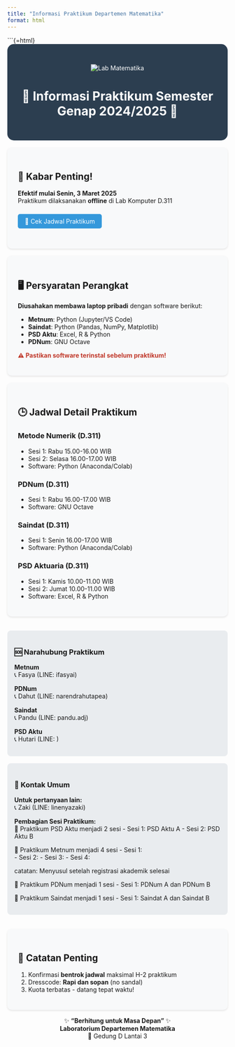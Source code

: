 ```yaml
---
title: "Informasi Praktikum Departemen Matematika"
format: html
---
```


```{=html}
<style>
.header-section {
  background-color: #2c3e50;
  color: white;
  padding: 2rem;
  text-align: center;
  border-radius: 15px;
}

.info-card {
  background-color: #f8f9fa;
  padding: 1.5rem;
  margin: 1rem 0;
  border-radius: 10px;
  box-shadow: 0 2px 4px rgba(0,0,0,0.1);
}

.contact-grid {
  display: grid;
  grid-template-columns: repeat(auto-fit, minmax(250px, 1fr));
  gap: 1rem;
  margin: 2rem 0;
}

.contact-card {
  background-color: #e9ecef;
  padding: 1rem;
  border-radius: 8px;
}

.btn {
  background-color: #3498db;
  color: white;
  padding: 0.5rem 1rem;
  border-radius: 5px;
  text-decoration: none;
  display: inline-block;
  margin: 0.5rem 0;
}

.warning {
  color: #c0392b;
  font-weight: bold;
}
</style>

<div class="header-section">
![Lab Matematika](./static/jadwal.jpg) <!-- Ganti dengan gambar utama -->

# 🧮 Informasi Praktikum Semester Genap 2024/2025 🚀
</div>

<div class="info-card">
## 📢 Kabar Penting!
**Efektif mulai Senin, 3 Maret 2025**  
Praktikum dilaksanakan **offline** di Lab Komputer D.311

<a href="https://drive.google.com/uc?export=download&id=12llMcjksPQPAJbvJ5v9FbAZCMRIy9iWu" class="btn">📅 Cek Jadwal Praktikum</a>
</div>

<div class="info-card">
## 🖥️ Persyaratan Perangkat
**Diusahakan membawa laptop pribadi** dengan software berikut:

- **Metnum**: Python (Jupyter/VS Code)
- **Saindat**: Python (Pandas, NumPy, Matplotlib)
- **PSD Aktu**: Excel, R & Python
- **PDNum**: GNU Octave

<span class="warning">⚠️ Pastikan software terinstal sebelum praktikum!</span>
</div>

<div class="info-card">
## 🕒 Jadwal Detail Praktikum

### Metode Numerik (D.311)
- Sesi 1: Rabu 15.00-16.00 WIB  
- Sesi 2: Selasa 16.00-17.00 WIB  
- Software: Python (Anaconda/Colab)

### PDNum (D.311)
- Sesi 1: Rabu 16.00-17.00 WIB  
- Software: GNU Octave

### Saindat (D.311)
- Sesi 1: Senin 16.00-17.00 WIB  
- Software: Python (Anaconda/Colab)

### PSD Aktuaria (D.311)
- Sesi 1: Kamis 10.00-11.00 WIB  
- Sesi 2: Jumat 10.00-11.00 WIB  
- Software: Excel, R & Python
</div>

<div class="contact-grid">
<div class="contact-card">
### 🆘 Narahubung Praktikum
**Metnum**  
📞 Fasya (LINE: ifasyai)

**PDNum**  
📞 Dahut (LINE: narendrahutapea)

**Saindat**  
📞 Pandu (LINE: pandu.adj)

**PSD Aktu**  
📞 Hutari (LINE: )
</div>

<div class="contact-card">
### 📩 Kontak Umum
**Untuk pertanyaan lain:**  
📞 Zaki (LINE: linenyazaki)

**Pembagian Sesi Praktikum:**  
🔗 Praktikum PSD Aktu menjadi 2 sesi
- Sesi 1: PSD Aktu A 
- Sesi 2: PSD Aktu B

🔗 Praktikum Metnum menjadi 4 sesi
- Sesi 1:  
- Sesi 2: 
- Sesi 3:
- Sesi 4:

catatan: Menyusul setelah registrasi akademik selesai

🔗 Praktikum PDNum menjadi 1 sesi
- Sesi 1: PDNum A dan PDNum B

🔗 Praktikum Saindat menjadi 1 sesi
- Sesi 1: Saindat A dan Saindat B

</div>
</div>

<div class="info-card">
## 📌 Catatan Penting
1. Konfirmasi **bentrok jadwal** maksimal H-2 praktikum
2. Dresscode: **Rapi dan sopan** (no sandal)
3. Kuota terbatas - datang tepat waktu!
</div>

<center>
✨ **"Berhitung untuk Masa Depan"** ✨  
**Laboratorium Departemen Matematika**  
📍 Gedung D Lantai 3
</center>